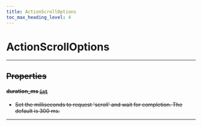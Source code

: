```yaml
---
title: ActionScrollOptions
toc_max_heading_level: 4
---
```


# ActionScrollOptions <s generated />

<hr class="solid" />  <s generated />

## Properties <s generated />

#### duration_ms [`int`]( https://docs.python.org/3.9/library/stdtypes.html?highlight=int#numeric-types-int-float-complex) <s generated />

- Set the milliseconds to request 'scroll' and wait for completion. The default is 300 ms.

<hr class="solid" />  <s generated />

